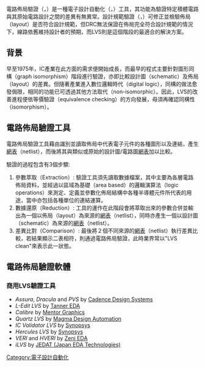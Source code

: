 {{Unreferenced|time=2021-11-12T07:49:38+00:00}}
電路佈局驗證（{{lang-en|Layout versus schematic}}，{{lang|en|LVS}}）是一種電子設計自動化（{{lang-en|electronic design automation}}，{{lang|en|EDA}}）工具，其功能為驗證特定積體電路與其原始電路設計之間的差異有無異常。設計規範驗證（{{lang-en|design rule check}}，{{lang|en|DRC}}）可修正並檢驗佈局（layout）是否符合設計規範，但DRC無法保證在佈局完全符合設計規範的情況下，線路依舊維持設計者的預期，而LVS則是這個階段的最適合的解決方案。

==背景==
早至1975年，IC產業在此方面的需求便開始成長，而最早的程式主要針對圖形同構（graph isomorphism）階段進行驗證，亦即比較設計圖（schematic）及佈局（layout）的差異。但隨著產業進入數位邏輯時代（digital logic），同構的做法愈發侷限，相同的功能已可透過其他方法取代（non-isomorphic）。因此，LVS的改善進程便依等價驗證（equivalence checking）的方向發展，毋須再確認同構性（isomorphism）。

==電路佈局驗證工具==
電路佈局驗證工具藉由識別並讀取佈局中代表電子元件的各種圖形以及連結，產生[[網表|網表]]（netlist），而後將其與類似或原始的設計圖/電路圖[[網表|網表]]加以比較。 

驗證的過程包含有3個步驟:
# 參數萃取（Extraction）: 驗證工具須先讀取數據檔案，其中主要為各層電路佈局資料，並經過以區域為基礎（area based）的邏輯演算法（logic operations）來測定、定義並參數化佈局結構中各種半導體元件所代表的用途，當中亦包括各種單位的連結運算。
# 數據還原（Reduction）: 工具的運作在此階段會將萃取出來的參數合併並輸出為一個以佈局（layout）為來源的[[網表|網表]]（netlist），同時亦產生一個以設計圖 （schematic）為來源的[[網表|網表]]（netlist）。
# 差異比對（Comparison）: 最後將２個不同來源的[[網表|網表]]（netlist）執行差異比較，若結果顯示二表相符，則通過電路佈局驗證，此時業界常以"LVS clean"來表示此一狀態。

==電路佈局驗證軟體==
===商用LVS驗證工具===
* ''Assura'', ''Dracula'' and ''PVS'' by [[Cadence_Design_Systems|Cadence Design Systems]]
* ''L-Edit LVS'' by [http://www.tannereda.com/ Tanner EDA]
* ''Calibre'' by [http://www.mentor.com/ Mentor Graphics]
* ''Quartz LVS'' by [http://en.wikipedia.org/wiki/Magma_Design_Automation Magma Design Automation]
* ''IC Validator LVS'' by [https://web.archive.org/web/20130327003930/http://www.synopsys.com/home.aspx Synopsys]
* ''Hercules LVS'' by [https://web.archive.org/web/20130327003930/http://www.synopsys.com/home.aspx Synopsys]
* ''VERI'' and ''HVERI'' by [http://www.zeni-eda.com/veri.html Zeni EDA]
* ''iLVS'' by [http://www.jedat.co.jp/eng/ JEDAT (Japan EDA Technologies)]

[[Category:電子設計自動化|Category:電子設計自動化]]